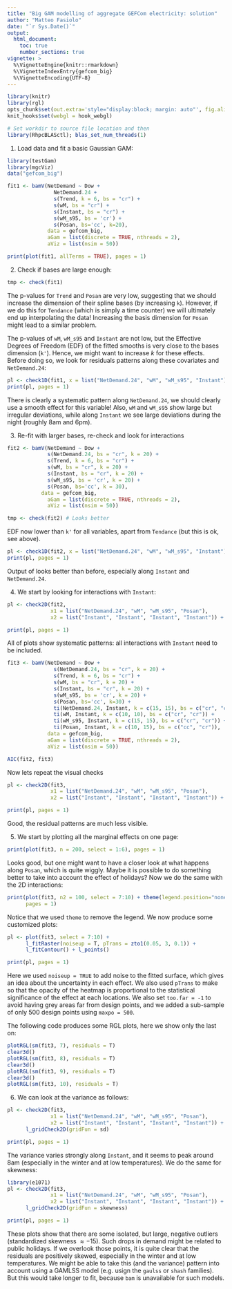 ```yaml
---
title: "Big GAM modelling of aggregate GEFCom electricity: solution"
author: "Matteo Fasiolo"
date: "`r Sys.Date()`"
output: 
  html_document:
    toc: true
    number_sections: true
vignette: >
  %\VignetteEngine{knitr::rmarkdown}
  %\VignetteIndexEntry{gefcom_big}
  %\VignetteEncoding{UTF-8}
---
```

  
```r
library(knitr)
library(rgl)
opts_chunk$set(out.extra='style="display:block; margin: auto"', fig.align="center", tidy=FALSE)
knit_hooks$set(webgl = hook_webgl)
```

```r
# Set workdir to source file location and then
library(RhpcBLASctl); blas_set_num_threads(1)
```

1) Load data and fit a basic Gaussian GAM:
```r
library(testGam)
library(mgcViz)
data("gefcom_big")

fit1 <- bamV(NetDemand ~ Dow +
               NetDemand.24 +
               s(Trend, k = 6, bs = "cr") + 
               s(wM, bs = "cr") + 
               s(Instant, bs = "cr") +
               s(wM_s95, bs = 'cr') + 
               s(Posan, bs='cc', k=20),
             data = gefcom_big, 
             aGam = list(discrete = TRUE, nthreads = 2), 
             aViz = list(nsim = 50))

print(plot(fit1, allTerms = TRUE), pages = 1)
```

2. Check if bases are large enough:
```r
tmp <- check(fit1) 
```
The p-values for `Trend` and `Posan` are very low, suggesting that we should increase the dimension of their spline bases (by increasing `k`). However, if we do this for `Tendance` (which is simply a time counter) we will ultimately end up interpolating the data! Increasing the basis dimension for `Posan` might lead to a similar problem.

The p-values of `wM`, `wM_s95` and `Instant` are not low, but the Effective Degrees of Freedom (EDF) of the fitted smooths is very close to the bases dimension (`k'`). Hence, we might want to increase $k$ for these effects. Before doing so, we look for residuals patterns along these covariates and `NetDemand.24`:
```r
pl <- check1D(fit1, x = list("NetDemand.24", "wM", "wM_s95", "Instant")) + l_gridCheck1D(n = 40)
print(pl, pages = 1)
```
There is clearly a systematic pattern along `NetDemand.24`, we should clearly use a smooth effect for this variable! Also, `wM` and `wM_s95` show large but irregular deviations,  while along `Instant` we see large deviations during the night (roughly 8am and 6pm).

3. Re-fit with larger bases, re-check and look for interactions
```r
fit2 <- bamV(NetDemand ~ Dow +
             s(NetDemand.24, bs = "cr", k = 20) +
             s(Trend, k = 6, bs = "cr") + 
             s(wM, bs = "cr", k = 20) + 
             s(Instant, bs = "cr", k = 20) +
             s(wM_s95, bs = 'cr', k = 20) + 
             s(Posan, bs='cc', k = 30),
           data = gefcom_big, 
             aGam = list(discrete = TRUE, nthreads = 2), 
             aViz = list(nsim = 50))

tmp <- check(fit2) # Looks better
```
EDF now lower than `k'` for all variables, apart from `Tendance` (but this is ok, see above).

```r
pl <- check1D(fit2, x = list("NetDemand.24", "wM", "wM_s95", "Instant")) + l_gridCheck1D(n = 40)
print(pl, pages = 1)
```

Output of \verb|check1D| looks better than before, especially along `Instant` and `NetDemand.24`.

4) We start by looking for interactions with `Instant`:
```r
pl <- check2D(fit2, 
              x1 = list("NetDemand.24", "wM", "wM_s95", "Posan"), 
              x2 = list("Instant", "Instant", "Instant", "Instant")) + l_gridCheck2D()

print(pl, pages = 1)
```

All of plots show systematic patterns: all interactions with `Instant` need to be included.

```r
fit3 <- bamV(NetDemand ~ Dow +
               s(NetDemand.24, bs = "cr", k = 20) +
               s(Trend, k = 6, bs = "cr") + 
               s(wM, bs = "cr", k = 20) + 
               s(Instant, bs = "cr", k = 20) +
               s(wM_s95, bs = 'cr', k = 20) + 
               s(Posan, bs='cc', k=30) +
               ti(NetDemand.24, Instant, k = c(15, 15), bs = c("cr", "cr")) +
               ti(wM, Instant, k = c(10, 10), bs = c("cr", "cr")) +
               ti(wM_s95, Instant, k = c(15, 15), bs = c("cr", "cr")) +
               ti(Posan, Instant, k = c(10, 15), bs = c("cc", "cr")),
             data = gefcom_big, 
             aGam = list(discrete = TRUE, nthreads = 2), 
             aViz = list(nsim = 50))

AIC(fit2, fit3)
```

Now lets repeat the visual checks
```r
pl <- check2D(fit3, 
              x1 = list("NetDemand.24", "wM", "wM_s95", "Posan"), 
              x2 = list("Instant", "Instant", "Instant", "Instant")) + l_gridCheck2D()

print(pl, pages = 1)
```

Good, the residual patterns are much less visible. 


5. We start by plotting all the marginal effects on one page:
```r
print(plot(fit3, n = 200, select = 1:6), pages = 1)
```

Looks good, but one might want to have a closer look at what happens along `Posan`, which is quite wiggly. Maybe it is possible to do something better to take into account the effect of holidays?  Now we do the same with the 2D interactions:
```r
print(plot(fit3, n2 = 100, select = 7:10) + theme(legend.position="none"), 
      pages = 1)
```

Notice that we used `theme` to remove the legend. We now produce some customized plots:
```r
pl <- plot(fit3, select = 7:10) + 
      l_fitRaster(noiseup = T, pTrans = zto1(0.05, 3, 0.1)) + 
      l_fitContour() + l_points() 

print(pl, pages = 1)
```

Here we used `noiseup = TRUE` to add noise to the fitted surface, which gives an idea about the uncertainty in each effect. We also used `pTrans` to make so that the opacity of the heatmap is proportional to the statistical significance of the effect at each locations. We also set `too.far = -1` to avoid having grey areas far from design points, and we added a sub-sample of only 500 design points using `maxpo = 500`.

The following code produces some RGL plots, here we show only the last on:
```r
plotRGL(sm(fit3, 7), residuals = T)
clear3d()
plotRGL(sm(fit3, 8), residuals = T)
clear3d()
plotRGL(sm(fit3, 9), residuals = T)
clear3d()
plotRGL(sm(fit3, 10), residuals = T)
```

6. We can look at the variance as follows:
```r
pl <- check2D(fit3, 
              x1 = list("NetDemand.24", "wM", "wM_s95", "Posan"), 
              x2 = list("Instant", "Instant", "Instant", "Instant")) + 
      l_gridCheck2D(gridFun = sd)

print(pl, pages = 1)
```

The variance varies strongly along `Instant`, and it seems to peak around 8am (especially in the winter and at low temperatures). We do the same for skewness:
```r
library(e1071)
pl <- check2D(fit3, 
              x1 = list("NetDemand.24", "wM", "wM_s95", "Posan"), 
              x2 = list("Instant", "Instant", "Instant", "Instant")) + 
      l_gridCheck2D(gridFun = skewness)

print(pl, pages = 1)
```

These plots show that there are some isolated, but large, negative outliers (standardized skewness $\approx -15$). Such drops in demand might be related to public holidays. If we overlook those points, it is quite clear that the residuals are positively skewed, especially in the winter and at low temperatures. We might be able to take this (and the variance) pattern into account using a GAMLSS model (e.g. usign the `gaulss` or `shash` families). But this would take longer to fit, because `bam` is unavailable for such models.
